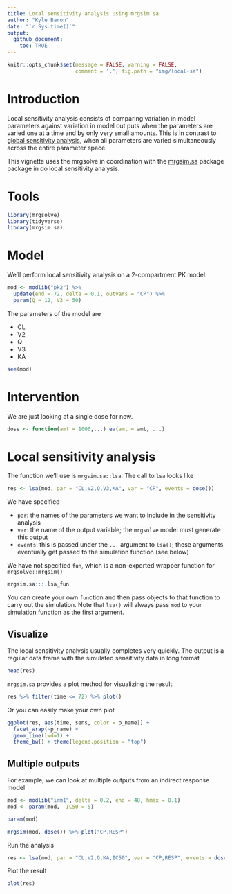 ```yaml
---
title: Local sensitivity analysis using mrgsim.sa
author: "Kyle Baron"
date: "`r Sys.time()`"
output:
  github_document:
    toc: TRUE
---
```


```r
knitr::opts_chunk$set(message = FALSE, warning = FALSE, 
                      comment = '.', fig.path = "img/local-sa")
```

# Introduction 

Local sensitivity analysis consists of comparing variation in model parameters
against variation in model out puts when the parameters are varied one at a
time and by only very small amounts. This is in contrast to 
[global sensitivity analysis](global-sensobol.md), when all parameters are 
varied simultaneously across the entire parameter space. 

This vignette uses the mrgsolve in coordination with the 
[mrgsim.sa](https://cran.r-project.org/package=mrgsim.sa) package
package in do local sensitivity analysis.


# Tools
```r
library(mrgsolve)
library(tidyverse)
library(mrgsim.sa)
```

# Model

We'll perform local sensitivity analysis on a 2-compartment PK model.

```r
mod <- modlib("pk2") %>%
  update(end = 72, delta = 0.1, outvars = "CP") %>% 
  param(Q = 12, V3 = 50)
```

The parameters of the model are

- CL
- V2
- Q
- V3
- KA

```r
see(mod)
```

# Intervention

We are just looking at a single dose for now.

```r
dose <- function(amt = 1000,...) ev(amt = amt, ...)
```


# Local sensitivity analysis

The function we'll use is `mrgsim.sa::lsa`. The  call to `lsa` looks like

```r
res <- lsa(mod, par = "CL,V2,Q,V3,KA", var = "CP", events = dose())
```

We have specified 

- `par`: the names of the parameters we want to include in the sensitivity 
  analysis
- `var`: the name of the output variable; the `mrgsolve` model must generate 
  this output
- `events`: this is passed under the `...` argument to `lsa()`; these arguments 
  eventually get passed to the simulation function (see below)

We have not specified `fun`, which is a non-exported wrapper function for 
`mrgsolve::mrgsim()`

```r
mrgsim.sa:::.lsa_fun
```

You can create your own `fun`ction and then pass objects to that function 
to carry out the simulation. Note that `lsa()` will always pass `mod`
to your simulation function as the first argument.

## Visualize

The local sensitivity analysis usually completes very quickly. The output 
is a regular data frame with the simulated sensitivity data in long 
format

```r
head(res)
```

`mrgsim.sa` provides a plot method for visualizing the result

```r
res %>% filter(time <= 72) %>% plot()
```

Or you can easily make your own plot

```r
ggplot(res, aes(time, sens, color = p_name)) + 
  facet_wrap(~p_name) + 
  geom_line(lwd=1) + 
  theme_bw() + theme(legend.position = "top")
```


## Multiple outputs

For example, we can look at multiple outputs from an indirect response model

```r
mod <- modlib("irm1", delta = 0.2, end = 48, hmax = 0.1) 
mod <- param(mod,  IC50 = 5)
```

```r
param(mod)

mrgsim(mod, dose()) %>% plot("CP,RESP")
```

Run the analysis 

```r
res <- lsa(mod, par = "CL,V2,Q,KA,IC50", var = "CP,RESP", events = dose())
```

Plot the result

```r
plot(res)
```

